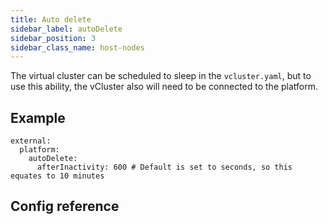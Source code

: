 ```yaml
---
title: Auto delete
sidebar_label: autoDelete
sidebar_position: 3
sidebar_class_name: host-nodes
---
```




<TenancySupport hostNodes="true" />
<ProAdmonition/>

The virtual cluster can be scheduled to sleep in the `vcluster.yaml`, but to use this ability, the vCluster also will need to be connected to the platform.

## Example

```
external:
  platform:
    autoDelete:
      afterInactivity: 600 # Default is set to seconds, so this equates to 10 minutes
```

## Config reference

<AutoDelete />

